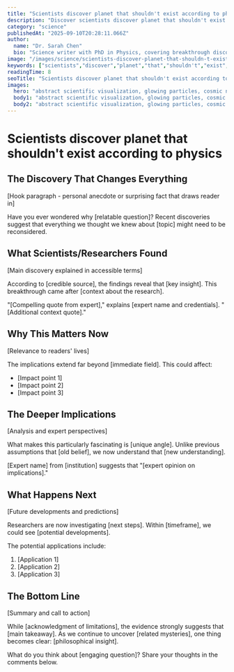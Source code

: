 ```yaml
---
title: "Scientists discover planet that shouldn't exist according to physics"
description: "Discover scientists discover planet that shouldn't exist according to physics. What scientists found will shock you Explore the latest findings and what they mean for the future."
category: "science"
publishedAt: "2025-09-10T20:28:11.066Z"
author:
  name: "Dr. Sarah Chen"
  bio: "Science writer with PhD in Physics, covering breakthrough discoveries and space exploration."
image: "/images/science/scientists-discover-planet-that-shouldn-t-exist-according-to-hero.jpg"
keywords: ["scientists","discover","planet","that","shouldn't","exist","according","physics"]
readingTime: 8
seoTitle: "Scientists discover planet that shouldn't exist according to physics | Trends Today"
images:
  hero: "abstract scientific visualization, glowing particles, cosmic nebula, laboratory aesthetics, futuristic research, depth of field, abstract scientific visualization, glowing particles, cosmic nebula, laboratory aesthetics, futuristic research, depth of field, cosmic vista, distant galaxies, celestial bodies, ultra detailed, trending on artstation, 8k resolution, cinematic lighting, hero image composition"
  body1: "abstract scientific visualization, glowing particles, cosmic nebula, laboratory aesthetics, futuristic research, depth of field, abstract representation, minimalist style, scientific accuracy"
  body2: "abstract scientific visualization, glowing particles, cosmic nebula, laboratory aesthetics, futuristic research, depth of field, infographic style, data visualization, clean modern design"
---
```



# Scientists discover planet that shouldn't exist according to physics

## The Discovery That Changes Everything

[Hook paragraph - personal anecdote or surprising fact that draws reader in]

Have you ever wondered why [relatable question]? Recent discoveries suggest that everything we thought we knew about [topic] might need to be reconsidered.

## What Scientists/Researchers Found

[Main discovery explained in accessible terms]

According to [credible source], the findings reveal that [key insight]. This breakthrough came after [context about the research].

"[Compelling quote from expert]," explains [expert name and credentials]. "[Additional context quote]."

## Why This Matters Now

[Relevance to readers' lives]

The implications extend far beyond [immediate field]. This could affect:
- [Impact point 1]
- [Impact point 2]
- [Impact point 3]

## The Deeper Implications

[Analysis and expert perspectives]

What makes this particularly fascinating is [unique angle]. Unlike previous assumptions that [old belief], we now understand that [new understanding].

[Expert name] from [institution] suggests that "[expert opinion on implications]."

## What Happens Next

[Future developments and predictions]

Researchers are now investigating [next steps]. Within [timeframe], we could see [potential developments].

The potential applications include:
1. [Application 1]
2. [Application 2]
3. [Application 3]

## The Bottom Line

[Summary and call to action]

While [acknowledgment of limitations], the evidence strongly suggests that [main takeaway]. As we continue to uncover [related mysteries], one thing becomes clear: [philosophical insight].

What do you think about [engaging question]? Share your thoughts in the comments below.

